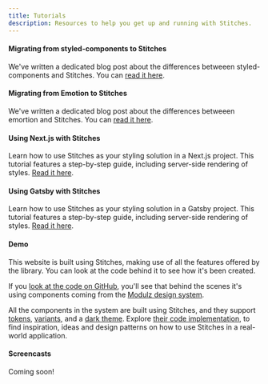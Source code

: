```yaml
---
title: Tutorials
description: Resources to help you get up and running with Stitches.
---
```


#### Migrating from styled-components to Stitches

We've written a dedicated blog post about the differences betweeen styled-components and Stitches. You can [read it here](/blog/migrating-from-styled-components-to-stitches).

#### Migrating from Emotion to Stitches

We've written a dedicated blog post about the differences betweeen emortion and Stitches. You can [read it here](/blog/migrating-from-emotion-to-stitches).

#### Using Next.js with Stitches

Learn how to use Stitches as your styling solution in a Next.js project. This tutorial features a step-by-step guide, including server-side rendering of styles. [Read it here](/blog/using-nextjs-with-stitches).

#### Using Gatsby with Stitches

Learn how to use Stitches as your styling solution in a Gatsby project. This tutorial features a step-by-step guide, including server-side rendering of styles. [Read it here](/blog/using-gatsby-with-stitches).

#### Demo

This website is built using Stitches, making use of all the features offered by the library. You can look at the code behind it to see how it's been created.

If you [look at the code on GitHub](https://github.com/modulz/stitches-site), you'll see that behind the scenes it's using components coming from the [Modulz design system](https://github.com/modulz/design-system).

All the components in the system are built using Stitches, and they support [tokens](/docs/tokens), [variants](/docs/variants), and a [dark theme](/docs/theming). Explore [their code implementation](https://github.com/modulz/design-system/tree/master/components), to find inspiration, ideas and design patterns on how to use Stitches in a real-world application.

#### Screencasts

Coming soon!
